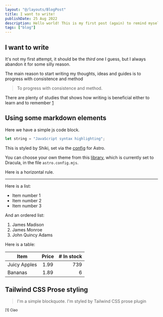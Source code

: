 ```yaml
---
layout: "@/layouts/BlogPost"
title: I want to write!
publishDate: 25 Aug 2022
description: Hello world! This is my first post (again) to remind myself why I've started and why I should commit to it!
tags: ["blog"]
---
```


## I want to write

It's not my first attempt, it should be the _third_ one I guess, but I always abandon it for some silly reason.

The main reason to start writing my thoughts, ideas and guides is to progress with consistence and method

> To progress with consistence and method.

There are plenty of studies that shows how writing is beneficial either to learn and to remember [1](#1)

## Using some markdown elements

Here we have a simple js code block.

```js
let string = "JavaScript syntax highlighting";
```

This is styled by Shiki, set via the [config](https://docs.astro.build/en/guides/markdown-content/#syntax-highlighting) for Astro.

You can choose your own theme from this [library](https://github.com/shikijs/shiki/blob/main/docs/themes.md#all-themes), which is currently set to Dracula, in the file `astro.config.mjs`.

Here is a horizontal rule.

---

Here is a list:

- Item number 1
- Item number 2
- Item number 3

And an ordered list:

1. James Madison
2. James Monroe
3. John Quincy Adams

Here is a table:

| Item         | Price | # In stock |
| ------------ | :---: | ---------: |
| Juicy Apples | 1.99  |        739 |
| Bananas      | 1.89  |          6 |

## Tailwind CSS Prose styling

> I'm a simple blockquote.
> I'm styled by Tailwind CSS prose plugin

<small id="1">[1] Ciao</small>
